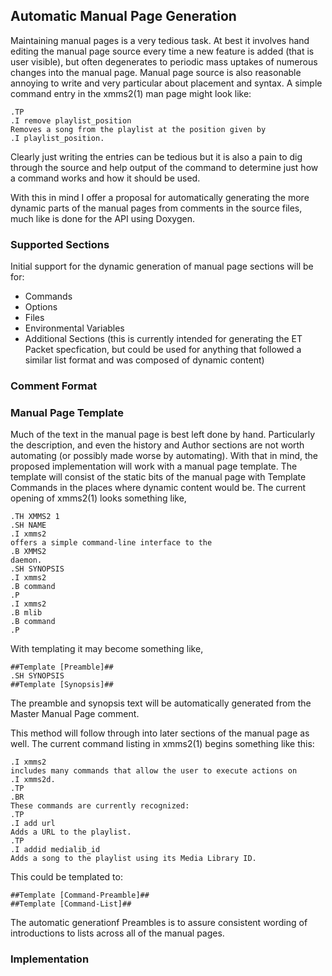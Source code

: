 == Automatic Manual Page Generation ==

Maintaining manual pages is a very tedious task. At best it involves hand editing the manual page source every time a new feature is added (that is user visible), but often degenerates to periodic mass uptakes of numerous changes into the manual page. Manual page source is also reasonable annoying to write and very particular about placement and syntax. A simple command entry in the xmms2(1) man page might look like:
 .TP
 .I remove playlist_position
 Removes a song from the playlist at the position given by 
 .I playlist_position.
Clearly just writing the entries can be tedious but it is also a pain to dig through the source and help output of the command to determine just how a command works and how it should be used.

With this in mind I offer a proposal for automatically generating the more dynamic parts of the manual pages from comments in the source files, much like is done for the API using Doxygen.

=== Supported Sections ===

Initial support for the dynamic generation of manual page sections will be for:

* Commands
* Options
* Files
* Environmental Variables
* Additional Sections (this is currently intended for generating the ET Packet specfication, but could be used for anything that followed a similar list format and was composed of dynamic content)

=== Comment Format ===

=== Manual Page Template ===
Much of the text in the manual page is best left done by hand. Particularly the description, and even the history and Author sections are not worth automating (or possibly made worse by automating). With that in mind, the proposed implementation will work with a manual page template. The template will consist of the static bits of the manual page with Template Commands in the places where dynamic content would be. The current opening of xmms2(1) looks something like, 
 .TH XMMS2 1 
 .SH NAME
 .I xmms2
 offers a simple command-line interface to the 
 .B XMMS2
 daemon.
 .SH SYNOPSIS
 .I xmms2
 .B command
 .P
 .I xmms2
 .B mlib
 .B command
 .P
With templating it may become something like,
 ##Template [Preamble]##
 .SH SYNOPSIS
 ##Template [Synopsis]##
The preamble and synopsis text will be automatically generated from the Master Manual Page comment. 

This method will follow through into later sections of the manual page as well. The current command listing in xmms2(1) begins something like this:
 .I xmms2
 includes many commands that allow the user to execute actions on
 .I xmms2d.
 .TP
 .BR
 These commands are currently recognized: 
 .TP
 .I add url
 Adds a URL to the playlist.
 .TP
 .I addid medialib_id
 Adds a song to the playlist using its Media Library ID.
This could be templated to:
 ##Template [Command-Preamble]##
 ##Template [Command-List]##
The automatic generationf Preambles is to assure consistent wording of introductions to lists across all of the manual pages.

=== Implementation ===